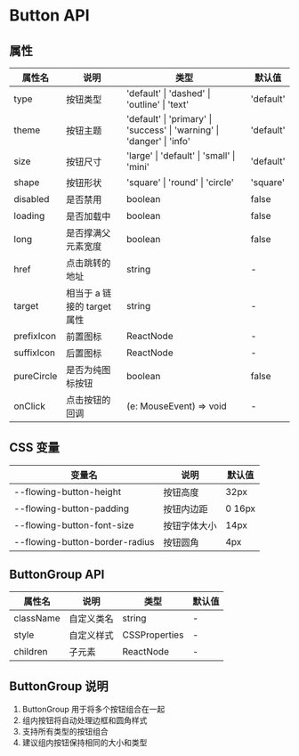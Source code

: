 
<Meta title="通用/Button/文档" />

# Button API

## 属性

<table className="min-w-full border-collapse">
  <thead>
    <tr>
      <th className="border p-2 bg-slate-50">属性名</th>
      <th className="border p-2 bg-slate-50">说明</th>
      <th className="border p-2 bg-slate-50">类型</th>
      <th className="border p-2 bg-slate-50">默认值</th>
    </tr>
  </thead>
  <tbody>
    <tr>
      <td className="border p-2">type</td>
      <td className="border p-2">按钮类型</td>
      <td className="border p-2 font-mono text-sm">
        'default' | 'dashed' | 'outline' | 'text'
      </td>
      <td className="border p-2 font-mono text-sm">'default'</td>
    </tr>
    <tr>
      <td className="border p-2">theme</td>
      <td className="border p-2">按钮主题</td>
      <td className="border p-2 font-mono text-sm">
        'default' | 'primary' | 'success' | 'warning' | 'danger' | 'info'
      </td>
      <td className="border p-2 font-mono text-sm">'default'</td>
    </tr>
    <tr>
      <td className="border p-2">size</td>
      <td className="border p-2">按钮尺寸</td>
      <td className="border p-2 font-mono text-sm">
        'large' | 'default' | 'small' | 'mini'
      </td>
      <td className="border p-2 font-mono text-sm">'default'</td>
    </tr>
    <tr>
      <td className="border p-2">shape</td>
      <td className="border p-2">按钮形状</td>
      <td className="border p-2 font-mono text-sm">
        'square' | 'round' | 'circle'
      </td>
      <td className="border p-2 font-mono text-sm">'square'</td>
    </tr>
    <tr>
      <td className="border p-2">disabled</td>
      <td className="border p-2">是否禁用</td>
      <td className="border p-2 font-mono text-sm">boolean</td>
      <td className="border p-2 font-mono text-sm">false</td>
    </tr>
    <tr>
      <td className="border p-2">loading</td>
      <td className="border p-2">是否加载中</td>
      <td className="border p-2 font-mono text-sm">boolean</td>
      <td className="border p-2 font-mono text-sm">false</td>
    </tr>
    <tr>
      <td className="border p-2">long</td>
      <td className="border p-2">是否撑满父元素宽度</td>
      <td className="border p-2 font-mono text-sm">boolean</td>
      <td className="border p-2 font-mono text-sm">false</td>
    </tr>
    <tr>
      <td className="border p-2">href</td>
      <td className="border p-2">点击跳转的地址</td>
      <td className="border p-2 font-mono text-sm">string</td>
      <td className="border p-2">-</td>
    </tr>
    <tr>
      <td className="border p-2">target</td>
      <td className="border p-2">相当于 a 链接的 target 属性</td>
      <td className="border p-2 font-mono text-sm">string</td>
      <td className="border p-2">-</td>
    </tr>
    <tr>
      <td className="border p-2">prefixIcon</td>
      <td className="border p-2">前置图标</td>
      <td className="border p-2 font-mono text-sm">ReactNode</td>
      <td className="border p-2">-</td>
    </tr>
    <tr>
      <td className="border p-2">suffixIcon</td>
      <td className="border p-2">后置图标</td>
      <td className="border p-2 font-mono text-sm">ReactNode</td>
      <td className="border p-2">-</td>
    </tr>
    <tr>
      <td className="border p-2">pureCircle</td>
      <td className="border p-2">是否为纯图标按钮</td>
      <td className="border p-2 font-mono text-sm">boolean</td>
      <td className="border p-2 font-mono text-sm">false</td>
    </tr>
    <tr>
      <td className="border p-2">onClick</td>
      <td className="border p-2">点击按钮的回调</td>
      <td className="border p-2 font-mono text-sm">(e: MouseEvent) => void</td>
      <td className="border p-2">-</td>
    </tr>
  </tbody>
</table>

## CSS 变量

<table className="min-w-full border-collapse">
  <thead>
    <tr>
      <th className="border p-2 bg-slate-50">变量名</th>
      <th className="border p-2 bg-slate-50">说明</th>
      <th className="border p-2 bg-slate-50">默认值</th>
    </tr>
  </thead>
  <tbody>
    <tr>
      <td className="border p-2 font-mono text-sm">--flowing-button-height</td>
      <td className="border p-2">按钮高度</td>
      <td className="border p-2 font-mono text-sm">32px</td>
    </tr>
    <tr>
      <td className="border p-2 font-mono text-sm">--flowing-button-padding</td>
      <td className="border p-2">按钮内边距</td>
      <td className="border p-2 font-mono text-sm">0 16px</td>
    </tr>
    <tr>
      <td className="border p-2 font-mono text-sm">
        --flowing-button-font-size
      </td>
      <td className="border p-2">按钮字体大小</td>
      <td className="border p-2 font-mono text-sm">14px</td>
    </tr>
    <tr>
      <td className="border p-2 font-mono text-sm">
        --flowing-button-border-radius
      </td>
      <td className="border p-2">按钮圆角</td>
      <td className="border p-2 font-mono text-sm">4px</td>
    </tr>
  </tbody>
</table>

## ButtonGroup API

<table className="min-w-full border-collapse">
  <thead>
    <tr>
      <th className="border p-2 bg-slate-50">属性名</th>
      <th className="border p-2 bg-slate-50">说明</th>
      <th className="border p-2 bg-slate-50">类型</th>
      <th className="border p-2 bg-slate-50">默认值</th>
    </tr>
  </thead>
  <tbody>
    <tr>
      <td className="border p-2">className</td>
      <td className="border p-2">自定义类名</td>
      <td className="border p-2 font-mono text-sm">string</td>
      <td className="border p-2">-</td>
    </tr>
    <tr>
      <td className="border p-2">style</td>
      <td className="border p-2">自定义样式</td>
      <td className="border p-2 font-mono text-sm">CSSProperties</td>
      <td className="border p-2">-</td>
    </tr>
    <tr>
      <td className="border p-2">children</td>
      <td className="border p-2">子元素</td>
      <td className="border p-2 font-mono text-sm">ReactNode</td>
      <td className="border p-2">-</td>
    </tr>
  </tbody>
</table>

## ButtonGroup 说明

1. ButtonGroup 用于将多个按钮组合在一起
2. 组内按钮将自动处理边框和圆角样式
3. 支持所有类型的按钮组合
4. 建议组内按钮保持相同的大小和类型
